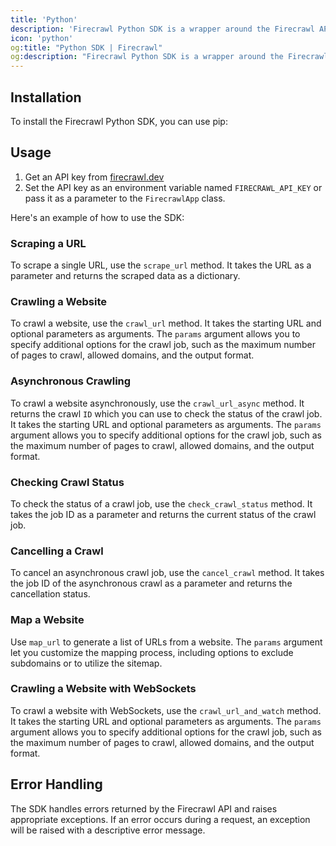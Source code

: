 ```yaml
---
title: 'Python'
description: 'Firecrawl Python SDK is a wrapper around the Firecrawl API to help you easily turn websites into markdown.'
icon: 'python'
og:title: "Python SDK | Firecrawl"
og:description: "Firecrawl Python SDK is a wrapper around the Firecrawl API to help you easily turn websites into markdown."
---
```



## Installation

To install the Firecrawl Python SDK, you can use pip:

<InstallationPython />

## Usage

1. Get an API key from [firecrawl.dev](https://firecrawl.dev)
2. Set the API key as an environment variable named `FIRECRAWL_API_KEY` or pass it as a parameter to the `FirecrawlApp` class.


Here's an example of how to use the SDK:

<ScrapeAndCrawlExamplePython />

### Scraping a URL

To scrape a single URL, use the `scrape_url` method. It takes the URL as a parameter and returns the scraped data as a dictionary.

<ScrapePythonShort />

### Crawling a Website

To crawl a website, use the `crawl_url` method. It takes the starting URL and optional parameters as arguments. The `params` argument allows you to specify additional options for the crawl job, such as the maximum number of pages to crawl, allowed domains, and the output format.

<CrawlPythonShort />

### Asynchronous Crawling

To crawl a website asynchronously, use the `crawl_url_async` method. It returns the crawl `ID` which you can use to check the status of the crawl job. It takes the starting URL and optional parameters as arguments. The `params` argument allows you to specify additional options for the crawl job, such as the maximum number of pages to crawl, allowed domains, and the output format.

<CrawlAsyncPythonShort />


### Checking Crawl Status

To check the status of a crawl job, use the `check_crawl_status` method. It takes the job ID as a parameter and returns the current status of the crawl job.

<CheckCrawlStatusPythonShort />

### Cancelling a Crawl

To cancel an asynchronous crawl job, use the `cancel_crawl` method. It takes the job ID of the asynchronous crawl as a parameter and returns the cancellation status.

<CancelCrawlPythonShort />

### Map a Website

Use `map_url` to generate a list of URLs from a website. The `params` argument let you customize the mapping process, including options to exclude subdomains or to utilize the sitemap.

<MapPythonShort />

### Crawling a Website with WebSockets

To crawl a website with WebSockets, use the `crawl_url_and_watch` method. It takes the starting URL and optional parameters as arguments. The `params` argument allows you to specify additional options for the crawl job, such as the maximum number of pages to crawl, allowed domains, and the output format.

<CrawlWebSocketPythonBase />

## Error Handling

The SDK handles errors returned by the Firecrawl API and raises appropriate exceptions. If an error occurs during a request, an exception will be raised with a descriptive error message.